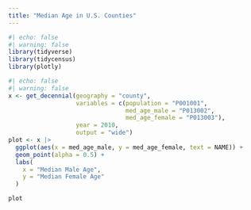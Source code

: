 ```yaml
---
title: "Median Age in U.S. Counties"
---
```


```r
#| echo: false
#| warning: false
library(tidyverse)
library(tidycensus)
library(plotly)
```

```r
#| echo: false
#| warning: false
x <- get_decennial(geography = "county", 
                   variables = c(population = "P001001", 
                                 med_age_male = "P013002", 
                                 med_age_female = "P013003"), 
                   year = 2010, 
                   output = "wide")
plot <- x |>
  ggplot(aes(x = med_age_male, y = med_age_female, text = NAME)) +
  geom_point(alpha = 0.5) +
  labs(
    x = "Median Male Age",
    y = "Median Female Age"
  )

plot
```

